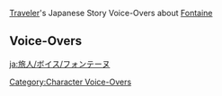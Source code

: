 {{Main|Traveler/Voice-Overs/Japanese}}
[[Traveler]]'s Japanese Story Voice-Overs about [[Fontaine]]

==Voice-Overs==
{{VO/Traveler
|language            = ja
|name                = 旅人
|name1               = 空
|name2               = 蛍
|name3               = パイモン

|vo_01_01_title      = 「予言の危機」への対処について…
|vo_01_01_subtitle   = About the Prophesied Crisis...
|vo_01_01_quest      = As Light Rain Falls Without Reason
|vo_01_01_file_male  = VO_{language}{character1} About the Prophesied Crisis.ogg
|vo_01_01_file_female= VO_{language}{character2} About the Prophesied Crisis.ogg
|vo_01_01_tx         = '''{name3}：'''フォンテーヌの「予言の危機」をどう対処したらいいか、名案を思いついたぞ！<br><!--
                    -->'''({name})：'''へぇ、じゃあパイモンのその「名案」とやらを聞かせてもらおうかな。<br><!--
                    -->'''{name3}：'''フォンテーヌって、トンネルを掘る大型クロックワーク・マシナリーがあるだろ。それを水中の一番深いところまで持っていって、穴を掘ったらいいんじゃないか？水が抜ける穴を掘れば、水面がいくら上昇したって怖くないだろ？<br><!--
                    -->'''({name})：'''なるほどね、確かに筋は通ってるかも。でも、その穴から抜けた水はどこに行くの？<br><!--
                    -->'''{name3}：'''へへっ、そんなの考える必要ないぞ！ほら、もしおまえの財布に穴が開いてたら、モラがどこに行ったかいくら考えても財布が元通り膨らむことはないだろ？<br><!--
                    -->'''({name})：'''パイモンは、俺が貯金できない理由をよく分かってるみたいだね。<br><!--
                    -->'''{name3}：'''お、おい…なんでオイラを見ながらそんなこと言うんだよ…おまえの財布の穴は、オ、オイラと…関係ないだろ…そうだよな？
|vo_01_01_rm         = 
|vo_01_02_title      = マジックについて…
|vo_01_02_subtitle   = About Magic...
|vo_01_02_quest      = As Light Rain Falls Without Reason
|vo_01_02_file_male  = VO_{language}{character1} About Magic.ogg
|vo_01_02_file_female= VO_{language}{character2} About Magic.ogg
|vo_01_02_tx         = '''{name3}：'''リネのマジックショー、すごかったよな！種明かしされるまで、どうやったのか全然わかんなかったぞ！<br><!--
                    -->'''({name})：'''あっ、ひとついいマジックを思いついた。<br><!--
                    -->'''{name3}：'''へぇ？おまえ、マジックもできたんだな？<br><!--
                    -->'''({name})：'''うん、大きなマジックハットを空中に浮かせて、思い通り動かすマジックをね。<br><!--
                    -->'''{name3}：'''おおっ！ホントか？どうやるんだ？<br><!--
                    -->'''({name})：'''ふっふっふっ、マジックハットの中にパイモンを仕込めばいいんだよ。<br><!--
                    -->'''{name3}：'''ん？オイラを中に…？って、それオイラが浮かせてるだけじゃんかよ！<br><!--
                    -->'''{name3}：'''へへっ…なら、オイラもマジックを思いついたぞ！<br><!--
                    -->'''({name})：'''へぇ、どんなの？<br><!--
                    -->'''{name3}：'''そのマジックハットに美味しいもんをどんだけ詰め込んでも中身が溢れないんだ！<br><!--
                    -->'''({name})：'''えーっと…じゃあ、お皿は？<br><!--
                    -->'''{name3}：'''そ、そうだった！そのマジックハットはなんと、皿を勝手に吐き出すんだ。不思議だろ？
|vo_01_02_rm         = 
|vo_01_02_mention     = Lyney

|vo_01_03_title      = 飛行特許について…
|vo_01_03_subtitle   = About Patented Flying Technology...
|vo_01_03_quest      = As Light Rain Falls Without Reason
|vo_01_03_file_male  = VO_{language}{character1} About Patented Flying Technology.ogg
|vo_01_03_file_female= VO_{language}{character2} About Patented Flying Technology.ogg
|vo_01_03_tx         = '''{name3}：'''フォンテーヌの「巡水船」って便利だよな！専用の水路がなくても使えたらいいのに…そしたら、どこへ行くにも楽チンだし！<br><!--
                    -->'''({name})：'''パイモンはずっと飛んでるでしょ？それなのに疲れるの？<br><!--
                    -->'''{name3}：'''…飛ぶ…飛ぶ…そうだ！もし「巡水船」を飛ばすことができたら、水路が要らなくなるんじゃないか！へへっ、これを「飛空船」って名付けよう！<br><!--
                    -->'''{name3}：'''よし、さっそくアレを申請するぞ…えーっと、そう「特許」！こんな天才的なアイデア、他の誰かに先を越されるわけにはいかないからな！<br><!--
                    -->'''({name})：'''名前だけじゃ特許は申請できないんじゃない？船を飛ばす方法も考えないと。<br><!--
                    -->'''{name3}：'''ん？飛ばす方法か？うーん…そうだな…あっ、船のてっぺんに巨大なプロペラをつけるのはどうだ！<br><!--
                    -->'''({name})：'''それじゃあ、どうやって船がプロペラと一緒に回らないようにするの？それと、進行方向をコントロールする方法は？<br><!--
                    -->'''{name3}：'''それは…えーっと…はぁ、空を飛ぶのってこんな面倒なことだったんだな。普段、全然そんなこと気にしてなかったぞ…<br><!--
                    -->'''({name})：'''あ…もし進行方向や速度を考えなくてもいいなら、簡単に実現できる方法が一つあるよ。<br><!--
                    -->'''{name3}：'''えっ？本当か！？<br><!--
                    -->'''({name})：'''どこか高い場所を見つけて、下に向かって加速しながら飛ぶっていう方法がね。<br><!--
                    -->'''{name3}：'''おい！それってただの落下だろ！
|vo_01_03_rm         = 
|vo_01_04_title      = 出版業界の闇について…
|vo_01_04_subtitle   = About the Dark Side of Publishing...
|vo_01_04_waypoint   = in Fontaine
|vo_01_04_file_male  = VO_{language}{character1} About the Dark Side of Publishing.ogg
|vo_01_04_file_female= VO_{language}{character2} About the Dark Side of Publishing.ogg
|vo_01_04_tx         = '''{name3}：'''『スチームバード新聞』で連載されてる『名探偵ハーロック』って、最終的には八重堂が出版するんだよな？<br><!--
                    -->'''({name})：'''うん、そうらしいね。<br><!--
                    -->'''{name3}：'''あんなにすごい印刷技術と配送力を持ってるのに、どうして自社で出版しないんだ？<br><!--
                    -->'''({name})：'''ふふんっ、それがいわゆる「出版業界の闇」ってやつだろうね。<br><!--
                    -->'''{name3}：'''なんだよ、そのすべてお見通しだって顔は！？じゃあ、大陸を股にかける『スチームバード新聞』が、どうして自分んとこから小説を出版しないのか言ってみろよ。<br><!--
                    -->'''({name})：'''なぜなら、小説において最も重要なのは&mdash;&mdash;<br><!--
                    -->'''{name3}：'''最も重要なのは…？<br><!--
                    -->'''({name})：'''挿絵だからだ！<br><!--
                    -->'''{name3}：'''おいっ！苦労してアイデアを捻り出して、作品を書いてる大陸中の作家と編集に謝れ！<br><!--
                    -->'''({name})：'''八重堂は優秀な絵師をたくさん抱えてるでしょ？その人たちを引き抜くのは容易なことじゃない。例えば白亜先生の場合、八重堂以外に連絡手段を持ってるところなんてないしね。<br><!--
                    -->'''{name3}：'''た、確かにそうだな。<br><!--
                    -->'''({name})：'''それと…<br><!--
                    -->'''{name3}：'''それと？<br><!--
                    -->'''({name})：'''八重堂から出版されることで、『七聖召喚』とのコラボが可能になる！<br><!--
                    -->'''{name3}：'''そ、そんなことまで！？<br><!--
                    -->'''({name})：'''出版業界の最大の闇は&mdash;&mdash;物語そのものは重要じゃなくて、そこに商業的な価値を生み出せるかどうかが重要になってる点なんだ！<br><!--
                    -->'''{name3}：'''闇が深すぎるぞ！
|vo_01_04_rm         = 
|vo_01_05_title      = 安楽椅子探偵について…
|vo_01_05_subtitle   = About Armchair Detectives...
|vo_01_05_waypoint   = in Fontaine
|vo_01_05_file_male  = VO_{language}{character1} About Armchair Detectives.ogg
|vo_01_05_file_female= VO_{language}{character2} About Armchair Detectives.ogg
|vo_01_05_tx         = '''{name3}：'''フォンテーヌ廷には、家から出ずに真相を言い当てる探偵がいるらしいぞ。<br><!--
                    -->'''{name3}：'''これがいわゆる在宅勤務ってやつだよな？楽そうでいいな！<br><!--
                    -->'''{name3}：'''でも、自分で現場を調査しないでどうやって真相を突き止めるんだろ…あっ、わかった！たぶん占いをしてるんじゃないか？<br><!--
                    -->'''({name})：'''それって、占い師であって探偵じゃないでしょ？<br><!--
                    -->'''{name3}：'''そ、それもそうだな…<br><!--
                    -->'''({name})：'''事件の手がかりは、勝手に探偵の家までやって来ないから…<br><!--
                    -->'''{name3}：'''つまり、誰かが探偵のために手がかりを集めてるってことか…<br><!--
                    -->'''({name})：'''ひょっとすると、冒険者協会で受けてきたいくつかの依頼が…<br><!--
                    -->'''{name3}：'''えっ？じゃあ、オイラたちがもらうべき報酬の一部が、探偵に持っていかれてるってことか？そんなのダメだぞ！今すぐ、その探偵んとこに抗議しに行こうぜ！
|vo_01_05_rm         = 
|vo_01_06_title      = フォンテーヌ科学院の秘宝について…
|vo_01_06_subtitle   = About the Mysterious Treasure of the Fontaine Research Institute...
|vo_01_06_waypoint   = in Fontaine
|vo_01_06_file_male  = VO_{language}{character1} About the Mysterious Treasure of the Fontaine Research Institute.ogg
|vo_01_06_file_female= VO_{language}{character2} About the Mysterious Treasure of the Fontaine Research Institute.ogg
|vo_01_06_tx         = '''{name3}：'''フォンテーヌ科学院って、クロックワーク・マシナリーと各種エネルギーを研究する学術機関なんだよな？なんで秘宝に関する噂なんかがあるんだ…<br><!--
                    -->'''{name3}：'''怪盗の秘宝とか、海賊の秘宝とかならまだわかるけど…<br><!--
                    -->'''{name3}：'''研究員の秘宝、上級技術官の秘宝って言われても…いまいちインパクトに欠けるよな…<br><!--
                    -->'''({name})：'''昼は研究員で、夜は怪盗をやってる…っていう謎の人物が残した秘宝だとしたら？<br><!--
                    -->'''{name3}：'''うーん…なんだか大変そうだな…昼も夜も働かなきゃいけないなんて…いったい、いつ休んでるんだよ？<br><!--
                    -->'''({name})：'''もしかしたら、その謎の人物の正体はクロックワーク・マシナリーだったりしてね。それなら休まず働けるし。<br><!--
                    -->'''{name3}：'''昼は研究員で、夜は怪盗をやってる謎のクロックワーク・マシナリー…そいつが残した秘宝か…おお、これなら確かに神秘的な響きになるな！
|vo_01_06_rm         = 
|vo_01_07_title      = 探偵小説のタブーについて…
|vo_01_07_subtitle   = About the Big No-No of Detective Novels...
|vo_01_07_quest      = A New Star Approaches
|vo_01_07_waypoint   = in Fontaine
|vo_01_07_file_male  = VO_{language}{character1} About the Big No-No of Detective Novels.ogg
|vo_01_07_file_female= VO_{language}{character2} About the Big No-No of Detective Novels.ogg
|vo_01_07_tx         = '''{name3}：'''『名探偵ハーロック』、『オルツィ嬢事件簿』…フォンテーヌでは、こういった探偵ものやミステリー小説が流行ってるみたいだな。<br><!--
                    -->'''({name})：'''パイモンは、そういうの読んで理解できるの？<br><!--
                    -->'''{name3}：'''オイラをバカにするなって！オイラが読んだら、きっと途中で犯人がわかっちゃうと思うぞ。<br><!--
                    -->'''({name})：'''絶対、ネタバレしないでね。<br><!--
                    -->'''{name3}：'''そんなことするわけないだろ。<br><!--
                    -->'''({name})：'''そういえば作品のことで話が盛り上がってると、「ネタバレしないで」って言いながら横やりを入れてくる人がたまにいるよね。実際は、自分の嫌いな作品に人気が出るのを見たくないってだけなんだけど。<br><!--
                    -->'''{name3}：'''うーん、オイラあんまり本を読まないから、そういった状況はイメージできないな。<br><!--
                    -->'''({name})：'''ほら、例えばある二人のファンが『鬼武道』について話してたとするでしょ？その時、こう話に割り込んでくるんだ&mdash;&mdash;「一巻の二章はまだ読んでないから、ネタバレしないで！」ってね。<br><!--
                    -->'''{name3}：'''それって、ほぼ読んでないじゃんか！<br><!--
                    -->'''({name})：'''そうだ、パイモン、一つ秘密を教えてあげるよ。<br><!--
                    -->'''{name3}：'''なんだよ、急に…<br><!--
                    -->'''({name})：'''実は…<br><!--
                    -->'''{name3}：'''じ、実は…？<br><!--
                    -->'''({name})：'''実は、鍾離先生が岩王帝君なんだ。<br><!--
                    -->'''{name3}：'''なんだってー！？ネタバレをくらっ…てない？そんなのとっくのとうに知ってるぞ！
|vo_01_07_rm         = 
|vo_01_08_title      = 正当防衛と殴り合いについて…
|vo_01_08_subtitle   = About Claiming Self-Defense...
|vo_01_08_waypoint   = in Fontaine
|vo_01_08_file_male  = VO_{language}{character1} About Claiming Self-Defense.ogg
|vo_01_08_file_female= VO_{language}{character2} About Claiming Self-Defense.ogg
|vo_01_08_tx         = '''({name})：'''フォンテーヌで殴られたら、目撃者がいない限りは無闇に殴り返さないほうがいいよ、絶対にね。<br><!--
                    -->'''{name3}：'''ん？なんでだ？<br><!--
                    -->'''({name})：'''もし証拠がなければ、それは正当防衛じゃなくて、ただの暴行として判断される可能性が高いんだ。<br><!--
                    -->'''{name3}：'''じゃ…じゃあ、もしそうなったら、どうなっちゃうんだ？<br><!--
                    -->'''({name})：'''おそらく、最終的には決闘による審判になるだろうね。<br><!--
                    -->'''({name})：'''自分の手でその人と戦うか、決闘代理人に戦ってもらうことになると思う。<br><!--
                    -->'''{name3}：'''…おまえの腕っぷしが強くてよかったぜ。
|vo_01_08_rm         = 
|vo_01_09_title      = 『スチームバード新聞』の編集部について…
|vo_01_09_subtitle   = About The Steambird's Editors...
|vo_01_09_waypoint   = in Fontaine
|vo_01_09_file_male  = VO_{language}{character1} About The Steambird's Editors.ogg
|vo_01_09_file_female= VO_{language}{character2} About The Steambird's Editors.ogg
|vo_01_09_tx         = '''{name3}：'''えっ、昨日の出来事がもう今日の『スチームバード新聞』に載ってるぞ…<br><!--
                    -->'''{name3}：'''それに、昨夜遅くに街の外で起きた事故まで…この記事、一体いつ書いてるんだ？<br><!--
                    -->'''({name})：'''しかも、それを早朝に出すなんてね。<br><!--
                    -->'''{name3}：'''ふふん、オイラわかったぞ！『スチームバード新聞』には、魔法のタイプライターがあるんじゃないか？各地の記者が原稿を提出したら、そのタイプライターが文章をぱくぱく食べて、時間になったらそれを全部吐き出すんだ！<br><!--
                    -->'''{name3}：'''もしかしたら印刷の時間になって、「待って、食べてもらってない原稿がまだ一つあるんだ」って、叫びながら駆け込んでくる記者もいるかもな。<br><!--
                    -->'''({name})：'''まあ、そういった締め切り間際のシーンは簡単に想像できるけど、俺の知る限りだと、そんなタイプライターは存在しないと思うよ。毎日新聞が無事に刊行できるのは、すべて『スチームバード新聞』の社員のおかげなんだ。黙々と誤字をチェックしたり、サササッと文章のレイアウトを決めたりね。それから「もうダメ、あと五分待ってください」って関係者各所に連絡したりもする&mdash;&mdash;これこそ「編集部」っていう名前の魔法だ。<br><!--
                    -->'''{name3}：'''『スチームバード新聞』の編集部って、すごいんだな。たった一日でこんな新聞を刊行できるなんて。あいつら全員、寝てなかったりして…
|vo_01_09_rm         = 
|vo_01_10_title      = フォンテーヌの小説について…
|vo_01_10_subtitle   = About Fontaine's Novels...
|vo_01_10_waypoint   = in Fontaine
|vo_01_10_file_male  = VO_{language}{character1} About Fontaine's Novels.ogg
|vo_01_10_file_female= VO_{language}{character2} About Fontaine's Novels.ogg
|vo_01_10_tx         = '''{name3}：'''うーん、『クロックワーク・マシナリーはギア整体師の夢を見るか？』。フォンテーヌにもタイトルの長い変な小説があるんだな。<br><!--
                    -->'''{name3}：'''でも稲妻の娯楽小説と比べて、書き方も題材もちょっと違うみたいだ。<br><!--
                    -->'''({name})：'''あらすじを読んだけど、長年かがんでたせいで背中を痛めたクロックワーク・マシナリーが、とうとう重い負荷に耐えられず新聞の挿絵を描く仕事を辞めるんだって。それで、その機械の背中を直してくれる整体師を探す旅に出る、っていう物語らしいよ…<br><!--
                    -->'''{name3}：'''なんだか面白そうだな。<br><!--
                    -->'''({name})：'''ただ、ちょっとおかしいと思わない？このクロックワーク・マシナリー、なんでその整体師をわざわざ探すんだろ？だって、エンジニアに修理してもらえば済む話でしょ？例えば…フォンテーヌ科学院のエンジニアとかにさ。<br><!--
                    -->'''{name3}：'''ええと…でもあれだろ、フォンテーヌ科学院のエンジニアってちょっと…<br><!--
                    -->'''({name})：'''…確かにそっか。うーん、この物語はクロックワーク・マシナリーを主人公にしてるけど、一目見て人間が書いたものだって分かるよね。もしクロックワーク・マシナリーに本を書かせたら、どんな物語になるんだろう？<br><!--
                    -->'''{name3}：'''そうだな…『目が覚めたら、生身の人間になってた！』とか？<br><!--
                    -->'''({name})：'''なるほど…パイモンは想像力が豊かだね。
|vo_01_10_rm         = 
|vo_01_11_title      = 裁判とショーについて…
|vo_01_11_subtitle   = About Trials and Shows...
|vo_01_11_waypoint   = in Fontaine
|vo_01_11_file_male  = VO_{language}{character1} About Trials and Shows.ogg
|vo_01_11_file_female= VO_{language}{character2} About Trials and Shows.ogg
|vo_01_11_tx         = '''{name3}：'''フォンテーヌ人って、しょっちゅうエピクレシス歌劇場で裁判をしてるけど、たまにそこでショーもやってるよな。でも…<br><!--
                    -->'''({name})：'''どうかした、パイモン？何か気になることでもあるの？<br><!--
                    -->'''{name3}：'''もし誰かがエピクレシス歌劇場で裁判のショーをやったらどうなるんだ？みんな、それを本物の裁判だって思うんじゃないか？それとも、ショーだって気づくのかな？<br><!--
                    -->'''({name})：'''確かに…目の付けどころが良いね、パイモン。もしかすると、被告人を演じた役者が次の日街を歩いてたら、「こいつ、昨日審判されてたやつじゃないか？」って指をさされるかも。<br><!--
                    -->'''{name3}：'''だろ！それってすごく困るんじゃないか？<br><!--
                    -->'''({name})：'''けど、仮にそんなことになっても大声でこう言えばいいんじゃない？「ショーの内容を現実と混同するな！」って。<br><!--
                    -->'''{name3}：'''でも裁判のショーを演じた人たちは、本物の裁判だと思い込ませたかったりしてな…ひどいやつらだぜ。<br><!--
                    -->'''({name})：'''うわっ、本当にひどい、パイモン。よくそんなひどいこと思いつくね…<br><!--
                    -->'''{name3}：'''えっ、あれ、オイラが悪いのか！？
|vo_01_11_rm         = 
|vo_01_12_title      = フォンタについて…
|vo_01_12_subtitle   = About Fonta...
|vo_01_12_waypoint   = in Fontaine
|vo_01_12_file_male  = VO_{language}{character1} About Fonta.ogg
|vo_01_12_file_female= VO_{language}{character2} About Fonta.ogg
|vo_01_12_tx         = '''{name3}：'''フォンタって飲むとスッキリするよな。おまえもそう思わないか？<br><!--
                    -->'''({name})：'''うん、一気に喉に流し込むと、気分爽快だよね。<br><!--
                    -->'''{name3}：'''なあ旅人、一杯買ってきてくれないか？オイラ、前々からあれをやってみたくて！<br><!--
                    -->'''({name})：'''「あれ」って？<br><!--
                    -->'''{name3}：'''ふふーん、あとでオイラが見せてやるぜ。<br><!--
                    -->'''{name3}：'''ゴクッ、ゴクッ、ゴクッ、ゴクッ&mdash;&mdash;<br><!--
                    -->'''{name3}：'''ぷは&mdash;&mdash;っ！<br><!--
                    -->'''{name3}：'''酒飲みたちが乾杯すると、いつもこんな感じだろ？オイラ、これを一度やってみたかったんだ！<br><!--
                    -->'''({name})：'''おじさんみたいなことしないでよ…
|vo_01_12_rm         = 
|vo_01_13_title      = 警備ロボについて…
|vo_01_13_subtitle   = About Gardemeks...
|vo_01_13_waypoint   = in Fontaine
|vo_01_13_file_male  = VO_{language}{character1} About Gardemeks.ogg
|vo_01_13_file_female= VO_{language}{character2} About Gardemeks.ogg
|vo_01_13_tx         = '''{name3}：'''警備ロボは設定された任務を実行するらしいぜ。つまり、事前にコマンドを入力しておけば、あいつらはなんでもできるってことだ。<br><!--
                    -->'''({name})：'''もしかして、また何か新しいアイデアでも思い付いたの？<br><!--
                    -->'''{name3}：'''おう！「依頼処理警備ロボ」に「素材採集警備ロボ」、「秘境探索警備ロボ」…<br><!--
                    -->'''{name3}：'''それから「料理上手警備ロボ」をゲットしたら、オイラたち全自動冒険時代に突入できるぞ！<br><!--
                    -->'''({name})：'''でも、警備ロボって所有と使用にかかるコストが高いし、その後のメンテナンスや修理の費用を含めると…<br><!--
                    -->'''({name})：'''ざっと計算して…うん、ミントを一つ採集するのにかかる平均コストは六千三百モラになるかな…<br><!--
                    -->'''{name3}：'''うぇっ、たかっ！？<br><!--
                    -->'''{name3}：'''…オイラたちの冒険ライフって、すごい価値の高いものだったんだな！今になって気づいたぞ！
|vo_01_13_rm         = 
|vo_01_14_title      = ダイビングについて…
|vo_01_14_subtitle   = About Diving...
|vo_01_14_waypoint   = in Fontaine
|vo_01_14_file_male  = VO_{language}{character1} About Diving.ogg
|vo_01_14_file_female= VO_{language}{character2} About Diving.ogg
|vo_01_14_tx         = '''{name3}：'''フォンテーヌの水中世界ってキレイだよな。見たこともない魚がいっぱいいるぞ！<br><!--
                    -->'''({name})：'''他の場所でもダイビングできたらいいのにね。<br><!--
                    -->'''{name3}：'''そうだな。オイラもちょっと残念だぜ…<br><!--
                    -->'''{name3}：'''もし他の場所でも潜れたら、おまえはどこでする？<br><!--
                    -->'''({name})：'''うーん…璃月港か孤雲閣の近くかな？<br><!--
                    -->'''{name3}：'''おっ！わかるぞ！沈没船とかがあったら、財宝がざっくざっく見つかるからだろ？<br><!--
                    -->'''({name})：'''それと稲妻の珊瑚宮もいいよね。あそこは水の中がきっとキレイだろうし。パイモンは？<br><!--
                    -->'''{name3}：'''うーん…そうだな、おまえが璃月と稲妻にしたから、オイラはモンドのシードル湖にするぜ！<br><!--
                    -->'''({name})：'''うん、そこも悪くないね。けど、パイモンが泳いでると…<br><!--
                    -->'''{name3}：'''な…なんだよ？<br><!--
                    -->'''({name})：'''何かがゆっくりと、目の前を沈んでいくのに気づく…<br><!--
                    -->'''{name3}：'''えっ！？<br><!--
                    -->'''({name})：'''それはまん丸とふっくらしていて、赤と白の模様がある。そしてパイモンは気づいた、それは&mdash;&mdash;<br><!--
                    -->'''{name3}：'''ボンボン爆弾！！<br><!--
                    -->'''({name})：'''ドッカ&mdash;&mdash;ン！<br><!--
                    -->'''{name3}：'''うわぁああッ！ドカーンされちゃったぞ&mdash;&mdash;！
|vo_01_14_rm         = 
|vo_01_15_title      = 芸術について…
|vo_01_15_subtitle   = About Art...
|vo_01_15_waypoint   = in Fontaine
|vo_01_15_file_male  = VO_{language}{character1} About Art.ogg
|vo_01_15_file_female= VO_{language}{character2} About Art.ogg
|vo_01_15_tx         = '''{name3}：'''フォンテーヌ廷の街中って、変な芸術家で溢れてるよな。それに歌劇場で芸術家がよくパフォーマンスをやってるらしいぞ。<br><!--
                    -->'''{name3}：'''フォンテーヌ人は本当に芸術を重視してるみたいだ。さすが芸術の都ってだけあるぜ。<br><!--
                    -->'''{name3}：'''スメールじゃ、ショーをやるにもこっそりする必要があったけど…<br><!--
                    -->'''({name})：'''パイモンは芸術に興味があるんだね。<br><!--
                    -->'''{name3}：'''当然だろ！オイラは芸術にこだわりを持ってるからな！<br><!--
                    -->'''({name})：'''じゃあ、パイモンが思う芸術ってどんなもの？<br><!--
                    -->'''{name3}：'''そうだな…芸術って普段見るものと違って、星みたいにキラキラしてるものだと思うぜ！<br><!--
                    -->'''({name})：'''うーん…それだったら、俺の目の前にちょうどいるね。<br><!--
                    -->'''{name3}：'''へっ…？<br><!--
                    -->'''{name3}：'''まさか、オイラのことか！？<br><!--
                    -->'''({name})：'''うん、パイモンを歌劇場に連れて行ってショーをやらせたら、ウケがいいかもしれないって気づいたんだよね！<br><!--
                    -->'''{name3}：'''おい、オイラはいやだぞ！
|vo_01_15_rm         = 
|vo_01_16_title      = 故障の修理について…
|vo_01_16_subtitle   = About Fixing Malfunctions...
|vo_01_16_waypoint   = in Fontaine
|vo_01_16_file_male  = VO_{language}{character1} About Fixing Malfunctions.ogg
|vo_01_16_file_female= VO_{language}{character2} About Fixing Malfunctions.ogg
|vo_01_16_tx         = '''{name3}：'''おかしいな…クロックワーク・マシナリーの構造ってすごく複雑なのに、どうして叩くとたまに故障が直るんだ？<br><!--
                    -->'''({name})：'''そういうのは、マシナリーのどっかの歯車かレバーがズレてただけなんだ。叩いたり振ったりして、それがカチッとハマったんだと思うよ。<br><!--
                    -->'''{name3}：'''えーっと、やっぱりよくわかんないぞ…<br><!--
                    -->'''({name})：'''そうだな…簡単に言うと、マシナリーそのものに大きな故障はなくて、叩くだけでパーツが元の位置に戻って直るんだ。<br><!--
                    -->'''({name})：'''でも逆に、パーツそのものが壊れてたら、いくら叩こうと直らない。<br><!--
                    -->'''{name3}：'''なるほど…つまり、たまにボーっとしちゃう一部のやつは、頭を叩けば目が覚めるんだな！んで、元々ボーっとしてるやつは、いくら叩いても変わらないってことか！<br><!--
                    -->'''{name3}：'''…おい、ちょっと待った。なんでオイラの頭をじっと見てるんだよ？<br><!--
                    -->'''({name})：'''安心して、叩いたりしないよ。どうせ叩いても変わらないから。<br><!--
                    -->'''{name3}：'''そうそう、わかれば…って、おい！
|vo_01_16_rm         = 
|vo_01_17_title      = メロピデ要塞について…
|vo_01_17_subtitle   = About the Fortress of Meropide...
|vo_01_17_quest      = A Teapot to Call Home: Part I
|vo_01_17_waypoint   = in Fontaine
|vo_01_17_file_male  = VO_{language}{character1} About the Fortress of Meropide.ogg
|vo_01_17_file_female= VO_{language}{character2} About the Fortress of Meropide.ogg
|vo_01_17_tx         = '''{name3}：'''フォンテーヌには、メロピデ要塞っていう場所があるって聞いたぞ。メロピデっていうやつを記念して建てられたものなのかな？<br><!--
                    -->'''({name})：'''事実はどうか知らないけど、その可能性は高いね。<br><!--
                    -->'''{name3}：'''はぁ～、羨ましい。オイラも自分の名前がついた要塞があったらなぁ。なあ、今度時間があったら、塵歌壺で一つ作ってくれよ。オイラも{name3}要塞が欲しいぞ！<br><!--
                    -->'''({name})：'''いや、塵歌壺に建てる必要なんてないよ。フォンテーヌ廷の街に行こう。<br><!--
                    -->'''{name3}：'''えっ？まさか、フォンテーヌ廷に土地を買って建ててくれるのか？でも、それってモラがめちゃくちゃかかるだろ？<br><!--
                    -->'''({name})：'''ううん、大丈夫、そんなにかからないから。<br><!--
                    -->'''{name3}：'''へへっ、おまえがオイラのためにそんな太っ腹なことしてくれるなんて！<br><!--
                    -->'''({name})：'''だってドレッシングを買いさえすれば…あとは…<br><!--
                    -->'''{name3}：'''おい！そっちの洋菜じゃないぞ！って、オイラでサラダを作る気か！本当に同じネタを七国でやり続けるんだな！？
|vo_01_17_rm         = 
|vo_01_18_title      = スーパーマシナリーについて…
|vo_01_18_subtitle   = About Supermeka...
|vo_01_18_waypoint   = in Fontaine
|vo_01_18_file_male  = VO_{language}{character1} About Supermeka.ogg
|vo_01_18_file_female= VO_{language}{character2} About Supermeka.ogg
|vo_01_18_tx         = '''{name3}：'''最初のクロックワークの動作原理は、とても簡単なものだったらしいぜ！<br><!--
                    -->'''{name3}：'''長くて丈夫なものを曲げて、それが元に戻る時の力を利用することで、歯車を動かし機械を動作させてたみたいだぞ！<br><!--
                    -->'''({name})：'''長くて丈夫なもの…どこかで見覚えがあるような…<br><!--
                    -->'''({name})：'''あっ、その条件なら急凍樹と爆炎樹も当てはまるよね？<br><!--
                    -->'''{name3}：'''おいおい、なんでそんなデカいやつらのことを思い出すんだよ！？<br><!--
                    -->'''{name3}：'''いや…でもそう言われてみると、確かにあいつらってよく回ってるよな…<br><!--
                    -->'''({name})：'''しかも、すごい力でね。力を溜めて全力で回りでもしたら…<br><!--
                    -->'''({name})：'''さすがに俺も吹き飛ぶと思う。<br><!--
                    -->'''{name3}：'''もしかして、急凍樹と爆炎樹も…クロックワークとして利用できるのか？<br><!--
                    -->'''({name})：'''うーん…氷元素生物と炎元素生物が互いに嫌う習性を上手く使って、急凍樹と爆炎樹を斜めに配置すれば…<br><!--
                    -->'''({name})：'''相手を遠ざけようとして、ずっと回り続ける！<br><!--
                    -->'''({name})：'''これって、スーパー・クロックワーク・マシナリーの誕生かも！この力を利用すれば、フォンテーヌ廷の大半の機械はそのエネルギー問題を解決できるんじゃない？<br><!--
                    -->'''{name3}：'''おおっ！確かに理屈は通ってるな！<br><!--
                    -->'''{name3}：'''ガチで天才的なアイデアなんじゃないか！フォンテーヌ科学院の院長だって、こんなの思いつかないぞ！<br><!--
                    -->'''{name3}：'''あとはなんとかして、急凍樹と爆炎樹をフォンテーヌまで連れて来て、一緒に置けば…<br><!--
                    -->'''{name3}：'''って、待った。どうやってあいつらをフォンテーヌまで連れてくるんだよ？<br><!--
                    -->'''({name})：'''コストと実現方法の問題については…<br><!--
                    -->'''({name})：'''また後で考えよう。今は他を検討しよう！
|vo_01_18_rm         = 
|vo_01_19_title      = 水中カフェについて…
|vo_01_19_subtitle   = About Underwater Cafés...
|vo_01_19_waypoint   = in Fontaine
|vo_01_19_file_male  = VO_{language}{character1} About Underwater Cafés.ogg
|vo_01_19_file_female= VO_{language}{character2} About Underwater Cafés.ogg
|vo_01_19_tx         = '''{name3}：'''前にスメールで素敵なカフェを見たけど、フォンテーヌ人もコーヒーが大好きみたいだし、スメール人とあんま変わんないんだな！<br><!--
                    -->'''({name})：'''うん、コーヒーは眠気覚ましの効果が高いんだよね。それに作業中であれば気力を回復させて、効率よく仕事できるようサポートしてくれるって、そう新聞にも書いてあったよ。<br><!--
                    -->'''{name3}：'''コーヒーを飲んでまで気力を回復させないといけない仕事なんて、聞いただけで疲れてくるぞ…<br><!--
                    -->'''{name3}：'''例えば…鍛冶屋なんかそうなのかな？あと料理人とか、あちこち走り回る冒険者もいつもコーヒーを飲んでるはずだよな？それから…潜水士？<br><!--
                    -->'''({name})：'''あー、潜水士か…パイモン、それはまたコーヒーを飲むのが難しい仕事を言ったね…<br><!--
                    -->'''({name})：'''水中で作業する潜水士が、どうやってコーヒーを飲むの？<br><!--
                    -->'''{name3}：'''確かに…この問題って、結構重要なんじゃないか！？<br><!--
                    -->'''{name3}：'''水中だとヘルメットを外せないから…大きなガラスケースを用意して、その中の水を全部抜いた後、ボトルに入れといたコーヒーをそこでゆっくり飲むとか…？<br><!--
                    -->'''{name3}：'''いや、それならボトルに入れたコーヒーになが～いストローをつければいいな！そのストローの口をヘルメットの内側に入れれば、吸うだけでコーヒーが飲めるし！<br><!--
                    -->'''({name})：'''でも、それだとコーヒーがぬるくなるんじゃない？<br><!--
                    -->'''({name})：'''ホットでもアイスでもないコーヒーなんて、全然美味しくないでしょ。<br><!--
                    -->'''{name3}：'''なら、かまどを持ってけば解決だぞ！<br><!--
                    -->'''{name3}：'''ほら、フォンテーヌ人が料理を作るかまどって、開口部が一つしかないだろ？そこをしっかり密閉すれば、水の中に入れても火は消えないはずだ…<br><!--
                    -->'''{name3}：'''って、待った…こんな偶然、普通ないような？もしかして…フォンテーヌのかまどって、元々この使い方を意図したものだったのか？<br><!--
                    -->'''({name})：'''てってれー！パイモンはフォンテーヌのかまどの設計意図に気づいた！<br><!--
                    -->'''{name3}：'''さすがはオイラだぜ！<br><!--
                    -->'''{name3}：'''となると、水中カフェを開店するのも不可能じゃないな！きっと潜水士がたくさん来てくれるぞ。これって、ビッグビジネスのチャンスなんじゃないか！<br><!--
                    -->'''{name3}：'''水中カフェの一号店をオープンしたら、モラがたんまりポケットに入ってくるぞ。もしかしたら、水中商店街なんてものまでできちゃったりして…<br><!--
                    -->'''{name3}：'''へへっ！頭を働かせてモラを稼ぐのって、達成感があっていいな！<br><!--
                    -->'''({name})：'''パイモン、一つだけ気を付けてほしいんだけどさ…絶対に俺の名義で銀行からお金を借りないでね！
|vo_01_19_rm         = 
|vo_01_20_title      = スチームバード新聞について…
|vo_01_20_subtitle   = About The Steambird...
|vo_01_20_quest      = Omnipresence Over Mortals
|vo_01_20_waypoint   = in Fontaine
|vo_01_20_file_male  = VO_{language}{character1} About The Steambird.ogg
|vo_01_20_file_female= VO_{language}{character2} About The Steambird.ogg
|vo_01_20_tx         = '''{name3}：'''「スチームバード新聞社」って、フォンテーヌ廷の街中にあるらしいぞ。普段はどんな記事を書いてるんだろうな？<br><!--
                    -->'''{name3}：'''もしかしたら、過去にオイラたちが解決したトワリンのこととか、雷電将軍とのことを載せたこともあったりして…あっ、あと教令院のことも！<br><!--
                    -->'''({name})：'''スチームバード新聞は複数の紙面に分かれてるし、取り上げてる内容も各面で違うだろうね。<br><!--
                    -->'''{name3}：'''なるほど！じゃあ、一面を飾るのはきっとオイラたちの冒険談だと思うぜ。そりゃもう見事な活躍で、みんなの注目を集めたからな！<br><!--
                    -->'''({name})：'''うーん…そうとも限らないんじゃないかな。たまに一面を飾ることはあったかもしれないけど…一面って、だいたい歌劇や役者に関するニュースが書いてあるから。<br><!--
                    -->'''({name})：'''例えば、とある役者が道端でコーヒーを飲んでたとか、どこかの役者が真剣交際を発表したとか、某役者が引退宣言をしたみたいな…<br><!--
                    -->'''{name3}：'''なんでそんな価値のないニュースを一番目立つところに載せるんだよ？<br><!--
                    -->'''({name})：'''いや、価値がないってことはないよ。むしろ、こういうのってみんなが一番楽しみながら話せる内容でしょ。だから、みんなつい勢いで買ってじっくり読んじゃうんだ。<br><!--
                    -->'''{name3}：'''ふーん…そういうもんなのか。じゃあ…内側の紙面の内容は？新聞を買わせる以上、続けて読んでもらうためには魅力的な内容がないとダメだろ？<br><!--
                    -->'''({name})：'''それはもちろん、フォンテーヌ廷に関する耳より情報だね。食料品や材料の割引、水路がどこの地域まで拡がったとか…<br><!--
                    -->'''({name})：'''こういった記事は、新聞を開いたらすぐ目に入るところに配置してあって、「暇つぶし」の役割を果たすんだ。<br><!--
                    -->'''({name})：'''それに教令院の一件は確かに重大ニュースだったけど、フォンテーヌ人の生活とは直接関係がないしね。<br><!--
                    -->'''{name3}：'''うぅ…じゃあ、オイラたちの冒険談はどこに載るんだよ？<br><!--
                    -->'''({name})：'''たぶん、新聞を完全に開いた状態で出てくる面だと思う。<br><!--
                    -->'''{name3}：'''なんでそんな後ろになっちゃうんだよ！？<br><!--
                    -->'''({name})：'''これがいわゆる、「大トリ」のニュースってやつだからだよ。<br><!--
                    -->'''({name})：'''しかも、その冒険談には尾ひれがついてて、一つの物事をいくつかに分けて、三日から五日は続けさせるんだ。<br><!--
                    -->'''{name3}：'''じゃあ、その紙面の役割ってなんなんだ？<br><!--
                    -->'''({name})：'''うん、それは…この新聞に「存在する価値」を与えることだね。
|vo_01_20_rm         = 
|vo_01_21_title      = クロックワーク・マシナリーについて…
|vo_01_21_subtitle   = About Clockwork Meka...
|vo_01_21_waypoint   = in Fontaine
|vo_01_21_file_male  = VO_{language}{character1} About Clockwork Meka.ogg
|vo_01_21_file_female= VO_{language}{character2} About Clockwork Meka.ogg
|vo_01_21_tx         = '''{name3}：'''ダンスを踊るクロックワーク・マシナリーまであるなんて…近づくと危ないけど、客席から観る分には悪くないな。<br><!--
                    -->'''{name3}：'''あと演奏するクロックワーク・マシナリーとか、歌うクロックワーク・マシナリーとかもいれば…きっと賑やかになるぞ！<br><!--
                    -->'''({name})：'''それから、観客クロックワーク・マシナリーもね。ショーをやるのも鑑賞するのも、すべてクロックワーク・マシナリーで、あらゆることはクロックワーク・マシナリーのためにある…<br><!--
                    -->'''{name3}：'''なんだか、ちょっと不気味になってきたぞ…<br><!--
                    -->'''{name3}：'''や…やっぱり、クロックワーク・マシナリーには他のことをさせようぜ！そうだな…あっ！お絵かきのできるやつがいたら、まるで写真機で撮ったみたいに精巧な絵を描くんじゃないか？<br><!--
                    -->'''({name})：'''でもそれって、写真機を使えばいいんじゃない？<br><!--
                    -->'''{name3}：'''た、確かにそうだな…うーん…<br><!--
                    -->'''{name3}：'''ダ、ダメだ…頭が回らなくなってきたぞ。おまえはなにかあるか？クロックワーク・マシナリーにどんなことをさせたい？<br><!--
                    -->'''({name})：'''そうだな、例えばガイドとか…<br><!--
                    -->'''({name})：'''ピピッ&mdash;&mdash;オイラはガイドクロックワーク・マシナリー。このまま直進してくれ、ピーガガ&mdash;&mdash;<br><!--
                    -->'''{name3}：'''そ、そういえば、クロックワーク・マシナリーのメンテナンスって専門知識が必要だし、コストも高いんだよな！しかも、フォンテーヌを離れたら正常に動作するかわからないし…<br><!--
                    -->'''{name3}：'''テイワット一のガイドは失業しないぞ！たぶん…しないよな？
|vo_01_21_rm         = 
|vo_01_22_title      = 噴水について…
|vo_01_22_subtitle   = About Fountains...
|vo_01_22_waypoint   = in Fontaine
|vo_01_22_file_male  = VO_{language}{character1} About Fountains.ogg
|vo_01_22_file_female= VO_{language}{character2} About Fountains.ogg
|vo_01_22_tx         = '''{name3}：'''そういえば、毎日エリニュス島の噴水にモラを投げてる人を見かけるよな。<br><!--
                    -->'''({name})：'''うん、泉の精霊がみんなの願いごとを聞いてくれるみたいだし、そういう風習なんだと思う。<br><!--
                    -->'''{name3}：'''えっ！泉の精霊もモラが必要なのか？<br><!--
                    -->'''{name3}：'''いいなぁ～泉に住んでるだけで、毎日なにもしなくてもみんなからモラをもらえるなんて…<br><!--
                    -->'''({name})：'''そういうことじゃないと思うけど…<br><!--
                    -->'''{name3}：'''「若き旅人よ。おまえの願いは聞き届けた。おまえが落としたのはこの無鋒の剣か？それとも、この銀の剣か？」<br><!--
                    -->'''({name})：'''どっちもお金にならなそうなものだね…<br><!--
                    -->'''{name3}：'''ほら、はやく選べよ。<br><!--
                    -->'''({name})：'''「泉の少女よ、俺が落としたのは無鋒の剣でも、銀の剣でもない。俺と一緒に旅をしてる仲間だ。」<br><!--
                    -->'''{name3}：'''えっ？しょ、しょうがないな…それじゃあ、この泉の精霊が最高の仲間としておまえに付いてってやるよ！
|vo_01_22_rm         = 
|vo_01_23_title      = 歌劇について…
|vo_01_23_subtitle   = About Opera...
|vo_01_23_waypoint   = in Fontaine
|vo_01_23_file_male  = VO_{language}{character1} About Opera.ogg
|vo_01_23_file_female= VO_{language}{character2} About Opera.ogg
|vo_01_23_tx         = '''{name3}：'''フォンテーヌの歌劇って題材がいろいろあるな。歴史に関する物語や伝説以外にも、童話や現代ロマン劇まであるぞ…<br><!--
                    -->'''({name})：'''うん、それに冒険物語もたくさんあるみたいだ。<br><!--
                    -->'''{name3}：'''そうだな。例えばさっき観た「タンクレードとカリクレア」だけど、もしあの時、主人公があの人をヒロインだって気づいてたら…<br><!--
                    -->'''({name})：'''あれって実話に基づいた物語らしいね。<br><!--
                    -->'''{name3}：'''あっ、だったらオイラたちの冒険談も、いつか歌劇化されるんじゃないか？<br><!--
                    -->'''{name3}：'''なんたってオイラたち、たくさん冒険をしてきたからな。そういった話に興味のある脚本家が、オイラたちの物語をステージで披露してくれるかもしれないぞ！<br><!--
                    -->'''{name3}：'''そうすれば、脚本家たちも脳みそを振り絞って、どんでん返しの悲しい物語を書かなくて済むはずだ。みんなハッピーエンドのほうがいいだろうしな？<br><!--
                    -->'''({name})：'''なら、事前に声の振り分けを考えとこうか？<br><!--
                    -->'''{name3}：'''うーん、おまえだったらテノールだよな？そして、オイラは&mdash;&mdash;<br><!--
                    -->'''({name})：'''コロラトゥーラソプラノ？<br><!--
                    -->'''{name3}：'''なんでだよ！
|vo_01_23_rm         = 
|vo_01_24_title      = メリュジーヌについて…
|vo_01_24_subtitle   = About Melusines...
|vo_01_24_waypoint   = in Fontaine
|vo_01_24_file_male  = VO_{language}{character1} About Melusines.ogg
|vo_01_24_file_female= VO_{language}{character2} About Melusines.ogg
|vo_01_24_tx         = '''{name3}：'''メリュジーヌって生まれながらにして自分を象徴する物があって、それを精神的な拠り所にするらしいぞ。<br><!--
                    -->'''({name})：'''じゃあ、もしパイモンがメリュジーヌだったら、自分を象徴する物って何？<br><!--
                    -->'''{name3}：'''フォークだな！世界中のグルメを食べ尽くすっていう意味で！<br><!--
                    -->'''({name})：'''へぇ、モラじゃないんだ？<br><!--
                    -->'''{name3}：'''あっ、そうだった…もしモラなら、オイラは億万長者になって、なんでも買えるってことになるよな？<br><!--
                    -->'''{name3}：'''うーん…悩ましいぞ。どっちも欲しい！<br><!--
                    -->'''({name})：'''だったら、モラでできたフォークは？これなら、どっちの意味も持つでしょ？<br><!--
                    -->'''{name3}：'''おお、ナイスアイデアだぜ！<br><!--
                    -->'''{name3}：'''じゃあ、おまえを象徴する物は鍋だ。オイラに美味しいもんを作るためのな！<br><!--
                    -->'''({name})：'''ううん、俺を象徴する物はパイモンだよ。<br><!--
                    -->'''{name3}：'''ふぇっ、ほ…本当か？<br><!--
                    -->'''({name})：'''そしたら、パイモンのものは俺のものになる。<br><!--
                    -->'''{name3}：'''うっ&mdash;&mdash;ま、まあいいぞ、友達は分かち合うものだからな。<br><!--
                    -->'''({name})：'''そして、俺のものも俺のもの。<br><!--
                    -->'''{name3}：'''おいっ！
|vo_01_24_rm         = 
|vo_01_25_title      = パレ・メルモニアについて…
|vo_01_25_subtitle   = About the Palais Mermonia...
|vo_01_25_statue     = ({{Hydro}}) at the Palais Mermonia in Fontaine
|vo_01_25_file_male  = VO_{language}{character1} About the Palais Mermonia.ogg
|vo_01_25_file_female= VO_{language}{character2} About the Palais Mermonia.ogg
|vo_01_25_tx         = '''{name3}：'''そういえば街で小耳に挟んだんだけど、パレ・メルモニアで働いてる人ってみんな忙しいんだってさ。<br><!--
                    -->'''{name3}：'''でも前にパレ・メルモニアに行った時、あそこに人ってあんまいなかったよな。<br><!--
                    -->'''{name3}：'''まだ残ってた人ものんびりしてる感じだったし…何をどう見て忙しいって言ってるんだろう…？<br><!--
                    -->'''({name})：'''もしかしたら、「大至急だけどどうでもいい」ことで忙しくしてるのかも。<br><!--
                    -->'''{name3}：'''ん？大至急なのにどうでもいいことなんて、あるわけないだろ？<br><!--
                    -->'''({name})：'''いや、あるよ。例えば…ある日突然、パイモンが飛べなくなって空から落ちたとして…<br><!--
                    -->'''{name3}：'''いやいや、そんなことあり得ないだろ？オイラ、楽々飛んでるんだけど…<br><!--
                    -->'''({name})：'''そうなったら、柔らかいクッション付きの台車を買って、パイモンの下に置く必要がある。<br><!--
                    -->'''({name})：'''この台車はとても丈夫で、どんな状況であってもパイモンと一緒に移動して、クッションの柔らかさも満足のいくものじゃないといけない…<br><!--
                    -->'''({name})：'''それから台車を引くためのロープの質や、台車の素材もしっかり考えて、あと医療品とお菓子も用意するんだ…<br><!--
                    -->'''({name})：'''なぜなら、パイモンを怪我させないためにも、これは「大至急」と呼べる案件だから。<br><!--
                    -->'''{name3}：'''そ、そうか？えへへっ、そこまで考えてくれなくても…<br><!--
                    -->'''{name3}：'''けど、これまでずっと飛んできたし、急に飛べなくなるなんてことないと思うぞ。心配する必要ないって。<br><!--
                    -->'''({name})：'''そう、そこが「どうでもいい」ところってわけ。<br><!--
                    -->'''({name})：'''もしこの件が本当に起こったら、重大な影響を及ぼすから「大至急」になる。<br><!--
                    -->'''({name})：'''でも、さまざまな視点から考えて、この件が起こる可能性は限りなくゼロに等しいから「どうでもいい」。<br><!--
                    -->'''({name})：'''仮にこういったことの処理を任された人がいたら、それをサボろうと真面目にやろうと、その人が決めて良いことだと思わない？<br><!--
                    -->'''{name3}：'''で、でも！もしオイラが急に飛べなくなって、落っこちたらどうするんだ！？<br><!--
                    -->'''({name})：'''その時は俺が受け止めるよ。パイモンは俺の大切な仲間だし、「大至急だけどどうでもいい」ことじゃないからね。
|vo_01_25_rm         = 
|vo_01_25_tl         = 
}}

[[Category:Character Voice-Overs]]

[[ja:旅人/ボイス/フォンテーヌ]]